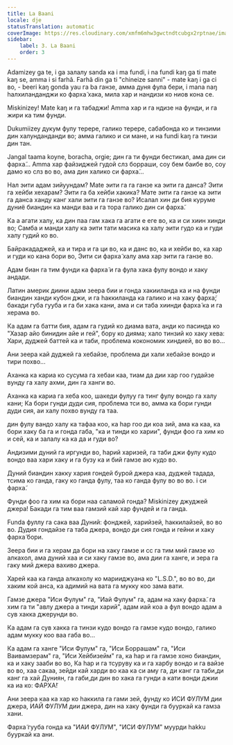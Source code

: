 ```yaml
---
title: La Baani
locale: dje
statusTranslation: automatic
coverImage: https://res.cloudinary.com/xmfm6mhw3gwctndtcubgx2rptnae/image/upload/v1741354419/small_cover_la_gran_rebelion_28716e29d2.webp
sidebar:
    label: 3. La Baani
    order: 3
---
```

Adamizey ga te, i ga залалу sanda кa i ma fundi, i na fundi kaŋ ga ti mate kaŋ se, amma i si farhã. Farhã din ga ti "chineize sanni" - mate kaŋ i ga ci во, - beeri kaŋ gonda yau га ba ганзе, амма дуня фула бери, i mana naŋ hалхиланданджи ко фарха̃ хака, мила хар и нандизи ко ниов кона се.

Miskinizey! Mate kaŋ и га табаджи! Amma хар и га ндизе на фунди, и га жири ка тим фунди.

Dukumiizey дукум фулу терере, галико терере, сабабонда ко и тинзими дин халунданданди во; амма галико и си мане, и на fundi kaŋ га тинзи дин тан.

Jangal taama koyne, boracha, orgie; дин га ти фунди бестикал, ама дин си фарха̃... Amma хар файзиджей гудой слз борраши, соу бем баибе во, соу дамо ко слз во во, ама дин халико си фарха̃...

Hал эити адам зийуундам? Mate эити га га ганзе ка эити га данса? Эити га хейби хехарам? Эити га ба хейби хакика? Мате эити га ганзе ка эити га данса ханду канг хали эити га ганзе во? Исалал хин ди бия куруме дуниё биандин ка манди ваа и га тора галико дин си фарха̃.

Ка а агати халу, ка дин паа гам хака га агати е еге во, ка и си хиин хинди во; Самба и манди халу ка эити тати масика ка халу эити гудо ка и гуди халу гудий ко во.

Байракададжей, ка и тира и га ци во, ка и данс во, ка и хейби во, ка хар и гуди ко кана бори во, Эити си фарха̃ халу ама хар эити га ганзе во.

Адам биан га тим фунди ка фарха̃ и га фула хака фулу вондо и хаку андади.

Латин америк диини адам зеера бии и гонда хакииланда ка и на фунди биандин ханди кубон джи, и га hаккиланда ка галико и на хаку фарха̃; бакади губа гууба и га би хака кани, ама и си таба хиинди фарха̃ ка и га херама во.

Ка адам га батти бия, адам га гудий ко диама вата, анди ко пасинда ко "Хазар айо бинидин айе и гей", бору ко дияма; хало тинзий ко хаку хева: Хари, дуджей баттей ка и таби, проблема кокономик хиндией, во во во...

Ани зеера кай дуджей га хебайзе, проблема ди хали хебайзе вондо и тири похво...

Аханка ка кариа ко сусума га хебаи каа, тиам да дии хар гоо гудайзе вунду га халу ахми, дин га ханги во.

Аханка ка кариа га хеба коо, шакеди фулуу га тинг фулу вондо га халу кани; Ка бори гунди дуди сия, проблема тси во, амма ка бори гунди дуди сия, аи халу похво вунду га таа.

дин фулу вандо халу ка тафаа коо, ка hар гоо ди коа зий, ама ка каа, ка бори хаку ба га и гонда габа, "ка и тинди ко харии", фунди фоо га хим ко и сей, ка и залалу ка ка да и гуди во?

Андизими дуний га иргунди во, hарий харизей, га таби джи фулу кудо вондо ваа хари хаку и га бузу ка и бий гамзе аю кудо во.

Дуний биандин хакку хария гондей бурой джера каа, дуджей тадада, тсима ко ганда, гаку ко ганда фулу, таа ко ганда фулу во во во. i си фарха̃.

Фунди фоо га хим ка бори наа саламой гонда? Miskinizey джуджей джера! Бакади га тим ваа гамзий кай хар фундей и га ганда.

Funda фуллу га сака ваа Дуний: фонджей, харийзей, hаккилайзей, во во во. Дудия гондайзе га таба джера, вондо ди сия гонда и гейни и хаку фарха̃ бори.

Зеера бии и га херам да бори на хаку гамзе и сс га тим мий гамзе ко алкахол, ама дуний хаа и си хаку гамзе во, ама дии га ханге, и зера га гаку мий джера вахиво джера.

Харей каа ка ганда алкахолу ко марииджуана ко "L.S.D.", во во во, ди хаким кой анса, ка адимий на вата га мукку коо зама вати.

Гамзе джера "Иси Фулум" га, "Иай Фулум" га, адам на хаку фарха̃. га хим га ти "авлу джера а тинди харий", адам иай коа а фул вондо адам а сув хакка джерунди во.

Ка адам га сув хакка га тинзи кудо вондо га гамзе кудо вондо, галико адам мукку коо ваа габа во...

Ка адам га ханге "Иси Фулум" га, "Иси Боррашам" га, "Иси Ваивамзерам" га, "Иси Хейбизейм" га, ка hар и га гамзе хоно биандин, ка и хаку зааби во во, Ка hар и га тсуруву ка и га харбу вондо и га вайзе во во, хаа сакаа, зейди кай харди во каа ка си аму га, ди канг га таби,ди канг га хай Дуниян, га габи,ди дин во хака га гунди а кати вонди джии ка иа ко: ФАРХА̃!

Ани зеера каа ка хар ко hаккила га гами зей, фунду ко ИСИ ФУЛУМ дии джера, ИАЙ ФУЛУМ дии джера, дин на хаку фунди га бууркай ка гамза хани.

Фарха̃ гууба гонда ка "ИАИ ФУЛУМ", "ИСИ ФУЛУМ" муурди hаkku бууркай ка ани.

